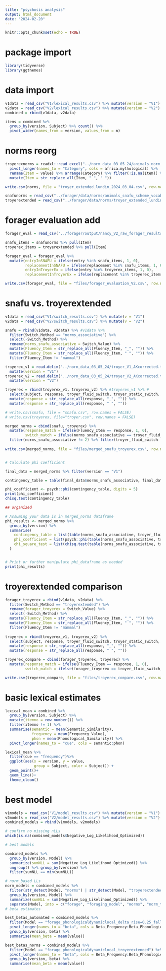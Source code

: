 ```yaml
---
title: "psychosis analysis"
output: html_document
date: "2024-02-20"
---
```


```r
knitr::opts_chunk$set(echo = TRUE)
```
# package import

```r
library(tidyverse)
library(ggthemes)
```

# data import

```r
v1data = read_csv("V1/lexical_results.csv") %>% mutate(version = "V1")
v2data = read_csv("V2/lexical_results.csv") %>% mutate(version = "V2")
combined = rbind(v1data, v2data)

items = combined %>% 
  group_by(version, Subject) %>% count() %>%
  pivot_wider(names_from = version, values_from = n)
```

# norms reorg

```r
troyerexnorms = readxl::read_excel("../norm_data_03_05_24/animals_norm_table_20240304.xlsx") %>%
  pivot_longer(names_to = "Category", cols = africa:mythological) %>%
  rename(Item = value) %>% arrange(Category) %>% filter(!is.na(Item)) %>%
  mutate(Item = str_replace_all(Item, "_", " "))

write.csv(norms, file = "troyer_extended_lundin_2024_03_04.csv", row.names = FALSE)

snafunorms = read_csv("../forager/data/norms/animals_snafu_scheme_vocab.csv")
troyerextended = read_csv("../forager/data/norms/troyer_extended_lundin_2024_03_04.csv")

```

# forager evaluation add

```r
forager_eval = read_csv("../forager/output/nancy_V2_raw_forager_results/evaluation_results.csv")

snafu_items = snafunorms %>% pull(Item)
troyerex_items = troyerextended %>% pull(Item)

forager_eval = forager_eval %>% 
  mutate(entryInSNAFU = ifelse(entry %in% snafu_items, 1, 0),
         replacementInSNAFU = ifelse(replacement %in% snafu_items, 1, 0),
         entryInTroyerEx = ifelse(entry %in% troyerex_items, 1, 0),
         replacementInTroyerEx = ifelse(replacement %in% troyerex_items, 1, 0))

write.csv(forager_eval, file = "files/forager_evaluation_V2.csv", row.names = FALSE)
```



# snafu vs. troyerextended

```r
v1data = read_csv("V1/switch_results.csv") %>% mutate(v = "V1")
v2data = read_csv("V2/switch_results.csv") %>% mutate(v = "V2")

snafu = rbind(v1data, v2data) %>% #v1data %>% 
  filter(Switch_Method == "norms_associative") %>%
  select(-Switch_Method) %>%
  rename(norms_snafu_associative = Switch_Value) %>%
  mutate(Fluency_Item = str_replace_all(Fluency_Item, "_", "")) %>%
  mutate(Fluency_Item = str_replace_all(Fluency_Item, " ", "")) %>%
  filter(Fluency_Item != "mammal")

troyerex_v1 = read.delim("../norm_data_03_05_24/troyer_V1_AKcorrected.txt")%>% 
  mutate(version = "V1")
troyerex_v2 = read.delim("../norm_data_03_05_24/troyer_V2_AKcorrected.txt")%>% 
  mutate(version = "V2")

troyerex = rbind(troyerex_v1, troyerex_v2) %>% #troyerex_v1 %>% #
  select(subject, response, troyer_fluid_switch, troyer_static_switch, version) %>%
  mutate(response = str_replace_all(response, "_", "")) %>%
  mutate(response = str_replace_all(response, " ", ""))

# write.csv(snafu, file = "snafu.csv", row.names = FALSE)
# write.csv(troyerex, file="troyer.csv", row.names = FALSE)

merged_norms = cbind(snafu, troyerex) %>% 
  mutate(response_match = ifelse(Fluency_Item == response, 1, 0),
         switch_match = ifelse(norms_snafu_associative == troyer_fluid_switch, 1,0)) %>%
  filter(norms_snafu_associative != 2) %>% filter(troyer_fluid_switch !=2)
  
write.csv(merged_norms, file = "files/merged_snafu_troyerex.csv", row.names = FALSE)


# Calculate phi coefficient

final_data = merged_norms %>% filter(version == "V1")

contingency_table = table(final_data$norms_snafu_associative, final_data$troyer_fluid_switch)

phi_coefficient <- psych::phi(contingency_table, digits = 5)
print(phi_coefficient)
chisq.test(contingency_table)

## organized

# Assuming your data is in merged_norms dataframe
phi_results <- merged_norms %>%
  group_by(version) %>%
  summarise(
    contingency_table = list(table(norms_snafu_associative, troyer_fluid_switch)),
    phi_coefficient = list(psych::phi(table(norms_snafu_associative, troyer_fluid_switch), digits = 5)),
    chi_square_test = list(chisq.test(table(norms_snafu_associative, troyer_fluid_switch)))
  )


# Print or further manipulate phi_dataframe as needed
print(phi_results)
```

# troyerextended comparison

```r
forager_troyerex = rbind(v1data, v2data) %>% 
  filter(Switch_Method == "troyerextended") %>% 
  rename(forager_troyerex = Switch_Value) %>%
  select(-Switch_Method) %>%
  mutate(Fluency_Item = str_replace_all(Fluency_Item, "_", "")) %>%
  mutate(Fluency_Item = str_replace_all(Fluency_Item, " ", "")) %>%
  filter(Fluency_Item != "mammal")
  
troyerex = rbind(troyerex_v1, troyerex_v2) %>% 
  select(subject, response, troyer_fluid_switch, troyer_static_switch, version) %>%
  mutate(response = str_replace_all(response, "_", "")) %>%
  mutate(response = str_replace_all(response, " ", ""))

troyerex_compare = cbind(forager_troyerex, troyerex) %>%
  mutate(response_match = ifelse(Fluency_Item == response, 1, 0),
         switch_match = ifelse(forager_troyerex == troyer_fluid_switch, 1,0))

write.csv(troyerex_compare, file = "files/troyerex_compare.csv", row.names = FALSE)
```





# basic lexical estimates

```r
lexical_mean = combined %>% 
  group_by(version, Subject) %>%
  mutate(itemno = row_number()) %>%
  filter(itemno != 1) %>%
  summarise(semantic = mean(Semantic_Similarity),
            frequency = mean(Frequency_Value),
            phon = mean(Phonological_Similarity)) %>%
  pivot_longer(names_to = "cue", cols = semantic:phon)

lexical_mean %>% 
  filter(cue == "frequency")%>%
  ggplot(aes(x = version, y = value, 
             group = Subject, color = Subject)) +
  geom_point()+
  geom_line()+
  theme_clean()
```

# best model

```r
v1models = read_csv("V1/model_results.csv") %>% mutate(version = "V1")
v2models = read_csv("V2/model_results.csv") %>% mutate(version = "V2")
combined_models = rbind(v1models, v2models)

# confirm no missing nLLs
which(is.na(combined_models$Negative_Log_Likelihood_Optimized))

# best models

combined_models %>% 
  group_by(version, Model) %>%
  summarize(sumNLL = sum(Negative_Log_Likelihood_Optimized)) %>%
  ungroup() %>% group_by(version) %>%
  filter(sumNLL == min(sumNLL))

# norm_based LLs
norm_models = combined_models %>% 
  filter(str_detect(Model, "norms") | str_detect(Model, "troyerextended")) %>%
  group_by(version, Model) %>%
  summarize(sumNLL = sum(Negative_Log_Likelihood_Optimized)) %>%
  separate(Model, into = c("forage", "foraging_model", "norms", "norm_type"))
# beta estimates

best_betas_automated = combined_models %>% 
  filter(Model == "forage_phonologicaldynamiclocal_delta_rise=0.25_fall=1.0") %>%
  pivot_longer(names_to = "beta", cols = Beta_Frequency:Beta_Phonological) %>%
  group_by(version, beta) %>%
  summarise(mean_beta = mean(value))

best_betas_norms = combined_models %>% 
  filter(Model == "forage_phonologicaldynamiclocal_troyerextended") %>%
  pivot_longer(names_to = "beta", cols = Beta_Frequency:Beta_Phonological) %>%
  group_by(version, beta) %>%
  summarise(mean_beta = mean(value))


```

